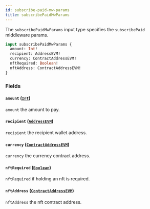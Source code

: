 ```yaml
---
id: subscribe-paid-mw-params
title: subscribePaidMwParams
---
```



The `subscribePaidMwParams` input type specifies the `subscribePaid` middleware params.

```graphql
input subscribePaidMwParams {
  amount: Int!
  recipient: AddressEVM!
  currency: ContractAddressEVM!
  nftRequired: Boolean!
  nftAddress: ContractAddressEVM!
}
```


### Fields

#### `amount` ([`Int`](/reference/scalars/int))

`amount` the amount to pay.


#### `recipient` ([`AddressEVM`](/reference/scalars/address-evm))

`recipient` the recipient wallet address.


#### `currency` ([`ContractAddressEVM`](/reference/scalars/contract-address-evm))

`currency` the currency contract address.


#### `nftRequired` ([`Boolean`](/reference/scalars/boolean))

`nftRequired` if holding an nft is required.


#### `nftAddress` ([`ContractAddressEVM`](/reference/scalars/contract-address-evm))

`nftAddress` the nft contract address.




